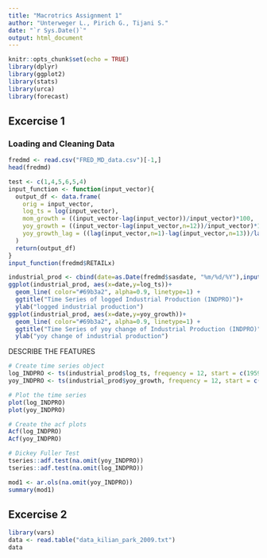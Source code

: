 ```yaml
---
title: "Macrotrics Assignment 1"
author: "Unterweger L., Pirich G., Tijani S."
date: "`r Sys.Date()`"
output: html_document
---
```


```r
knitr::opts_chunk$set(echo = TRUE)
library(dplyr)
library(ggplot2)
library(stats)
library(urca)
library(forecast)
```

## Excercise 1
### Loading and Cleaning Data
```r
fredmd <- read.csv("FRED_MD_data.csv")[-1,]
head(fredmd)
```

\textit{Create a function that takes a vector containing observations of a time series as input and returns a dataframe with the following transformed series in its columns as output:
– the original time series in its raw form.
– the log-transformed time series.
– month-on-month growth rates in percent.
– year-on-year growth rates in percent.
– the first lag of the year-on-year growth rates of the time series. !!!!Was ist das???}

```r
test <- c(1,4,5,6,5,4)
input_function <- function(input_vector){
  output_df <- data.frame(
    orig = input_vector,
    log_ts = log(input_vector),
    mom_growth = ((input_vector-lag(input_vector))/input_vector)*100,
    yoy_growth = ((input_vector-lag(input_vector,n=12))/input_vector)*100,
    yoy_growth_lag = ((lag(input_vector,n=1)-lag(input_vector,n=13))/lag(input_vector,n=1))*100
  )
  return(output_df)
}
input_function(fredmd$RETAILx)
```

\textit{Use the created function to create a dataframe with the various transformation for US industrial production (mnemonic INDPRO), plot the logged time series and the yearly changes produced by the function. Briefly describe the properties of the time series.}
```r
industrial_prod <- cbind(date=as.Date(fredmd$sasdate, "%m/%d/%Y"),input_function(fredmd$INDPRO))
ggplot(industrial_prod, aes(x=date,y=log_ts))+
  geom_line( color="#69b3a2", alpha=0.9, linetype=1) +
  ggtitle("Time Series of logged Industrial Production (INDPRO)")+
  ylab("logged industrial production")
ggplot(industrial_prod, aes(x=date,y=yoy_growth))+
  geom_line( color="#69b3a2", alpha=0.9, linetype=1) +
  ggtitle("Time Series of yoy change of Industrial Production (INDPRO)")+
  ylab("yoy change of industrial production")
```

DESCRIBE THE FEATURES

\textit{Using suitable functions from the stats and urca package, assess the properties of both logged industrial production and its yearly growth rate. Plot the autocorrelation function and perform Dickey-Fuller tests to test for a unit root (note the different specifications, i.e. including a drift or a trend), interpret the results.}
```r
# Create time series object
log_INDPRO <- ts(industrial_prod$log_ts, frequency = 12, start = c(1959,1,1))
yoy_INDPRO <- ts(industrial_prod$yoy_growth, frequency = 12, start = c(1960,1,1))

# Plot the time series
plot(log_INDPRO)
plot(yoy_INDPRO)

# Create the acf plots
Acf(log_INDPRO)
Acf(yoy_INDPRO)

# Dickey Fuller Test
tseries::adf.test(na.omit(yoy_INDPRO))
tseries::adf.test(na.omit(log_INDPRO))
```

\textit{Estimate a suitable AR model (e.g. using the ar.ols() function) for the stationary time series (as determined in the previous point).1 How is the lag order determined by default? Use the estimated model to produce forecasts for the next year and plot them. Interpret their behaviour (i.e. are they converging towards a certain value? What could that be?). Use the produced forecasts to also forecast the change in the original time series.}
```r
mod1 <- ar.ols(na.omit(yoy_INDPRO))
summary(mod1)
```

## Excercise 2

\textit{Read Kilian & Park (2009), who discuss the effects of oil price shocks on the US stock market, focus on Sections 2 and 3.1-3.3. Load the provided data by Kilian & Park (2009), which contains a measure of change in oil production, a measure of real economic activity, the real price of oil, and changes in real US dividend growth from 1973M1 to 2016M12.}

```r
library(vars)
data <- read.table("data_kilian_park_2009.txt")
data
```

